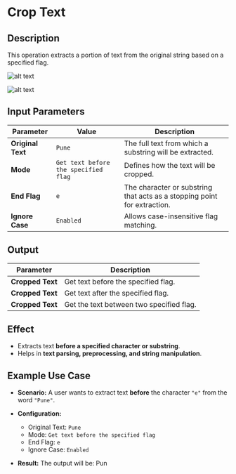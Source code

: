 # **Crop Text**

## **Description**

This operation extracts a portion of text from the original string based on a specified flag.

![alt text](../../../assets/text-action/crop-text.png)

![alt text](../../../assets/text-action/crop-text-output.png)

## **Input Parameters**

| Parameter        | Value        | Description |
|-----------------|-------------|-------------|
| **Original Text** | `Pune`      | The full text from which a substring will be extracted. |
| **Mode**        | `Get text before the specified flag` | Defines how the text will be cropped. |
| **End Flag**    | `e`          | The character or substring that acts as a stopping point for extraction. |
| **Ignore Case** | `Enabled`    | Allows case-insensitive flag matching. |

## **Output**

| Parameter   | Description |
|------------|-------------|
| **Cropped Text** | Get text before the specified flag. |
| **Cropped Text** | Get text after the specified flag. |
| **Cropped Text** | Get the text between two specified flag. |

## **Effect**

- Extracts text **before a specified character or substring**.
- Helps in **text parsing, preprocessing, and string manipulation**.

## **Example Use Case**

- **Scenario:** A user wants to extract text **before** the character `"e"` from the word `"Pune"`.

- **Configuration:**
  - Original Text: `Pune`
  - Mode: `Get text before the specified flag`
  - End Flag: `e`
  - Ignore Case: `Enabled`
- **Result:** The output will be: Pun